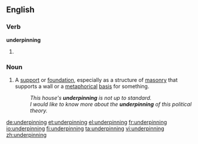 ==English==

===Verb===
'''underpinning'''

# {{present participle of|underpin}}

===Noun===
{{wikipedia}}
{{en-noun}}

# A [[support]] or [[foundation]], especially as a structure of [[masonry]] that supports a wall or a [[metaphorical]] [[basis]] for something.
#: ''This house's '''underpinning''' is not up to standard.''
#: ''I would like to know more about the '''underpinning''' of this political theory.''

[[de:underpinning]]
[[et:underpinning]]
[[el:underpinning]]
[[fr:underpinning]]
[[io:underpinning]]
[[fi:underpinning]]
[[ta:underpinning]]
[[vi:underpinning]]
[[zh:underpinning]]